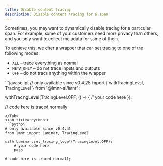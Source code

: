 ```yaml
---
title: Disable content tracing
description: Disable content tracing for a span
---
```


Sometimes, you may want to dynamically disable tracing for a particular span.
For example, some of your customers need more privacy than others, and you only
want to collect metadata for some of them.

To achieve this, we offer a wrapper that can set tracing to one of the following modes:
- `ALL` – trace everything as normal
- `META_ONLY` – do not trace inputs and outputs
- `OFF` – do not trace anything within the wrapper

<Tabs>
<Tab title="JavaScript/TypeScript">
```javascript
// only available since v0.4.25
import { withTracingLevel, TracingLevel } from "@lmnr-ai/lmnr";

withTracingLevel(TracingLevel.OFF, () => {
    // your code here
});

// code here is traced normally
```
</Tab>
<Tab title="Python">
```python
# only available since v0.4.45
from lmnr import Laminar, TracingLevel

with Laminar.set_tracing_level(TracingLevel.OFF):
    # your code here
    pass

# code here is traced normally
```
</Tab>
</Tabs>